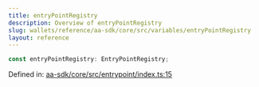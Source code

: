 ```yaml
---
title: entryPointRegistry
description: Overview of entryPointRegistry
slug: wallets/reference/aa-sdk/core/src/variables/entryPointRegistry
layout: reference
---
```


```ts
const entryPointRegistry: EntryPointRegistry;
```

Defined in: [aa-sdk/core/src/entrypoint/index.ts:15](https://github.com/alchemyplatform/aa-sdk/blob/4987bdd63823427c48ec21401b71fa3cfc2d0675/aa-sdk/core/src/entrypoint/index.ts#L15)
